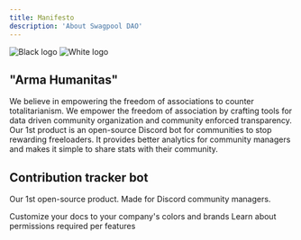 ```yaml
---
title: Manifesto
description: 'About Swagpool DAO'
---
```


<img
  className="block dark:hidden"
  src="/images/dark-logo.png"
  alt="Black logo"
/>
<img
  className="hidden dark:block"
  src="/images/light-logo.png"
  alt="White logo"
/>

## "Arma Humanitas"

We believe in empowering the freedom of associations to counter totalitarianism. 
We empower the freedom of association by crafting tools for data driven community organization and community enforced transparency.
Our 1st product is an open-source Discord bot for communities to stop rewarding freeloaders. 
It provides better analytics for community managers and makes it simple to share stats with their community.

## Contribution tracker bot

Our 1st open-source product. Made for Discord community managers.

<CardGroup cols={2}>
  <Card
    title="Quickstart"
    icon="bolt"
    href="/essentials/quickstart"
  >
    Customize your docs to your company's colors and brands
  </Card>
  <Card
    title="Permissions"
    icon="building-shield"
    href="/essentials/permissions"
  >
    Learn about permissions required per features
  </Card>
</CardGroup>
